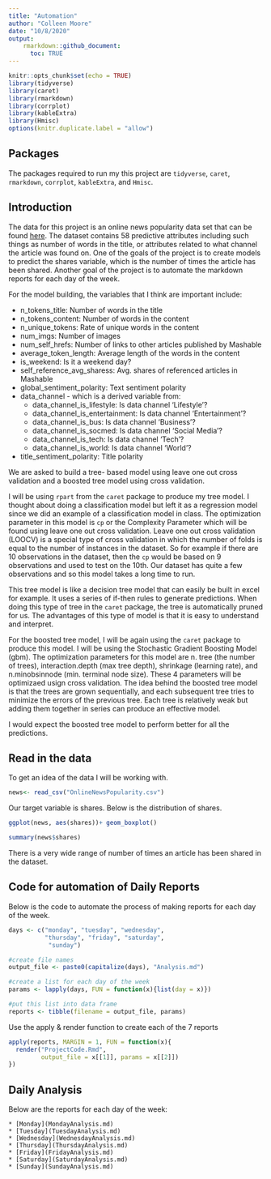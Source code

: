 ```yaml
---
title: "Automation"
author: "Colleen Moore"
date: "10/8/2020"
output: 
    rmarkdown::github_document:
      toc: TRUE
---
```


```r
knitr::opts_chunk$set(echo = TRUE)
library(tidyverse)
library(caret)
library(rmarkdown)
library(corrplot)
library(kableExtra)
library(Hmisc)
options(knitr.duplicate.label = "allow")
```
## Packages
The packages required to run my this project are `tidyverse`, `caret`, `rmarkdown`, `corrplot`, `kableExtra`, and `Hmisc`. 

## Introduction
The data for this project is an online news popularity data set that can be found [here](https://archive.ics.uci.edu/ml/datasets/Online+News+Popularity#). The dataset contains 58 predictive attributes including such things as number of words in the title, or attributes related to what channel the article was found on. One of the goals of the project is to create models to predict the shares variable, which is the number of times the article has been shared. Another goal of the project is to automate the markdown reports for each day of the week.

For the model building, the variables that I think are important include:

* n_tokens_title: Number of words in the title    
* n_tokens_content: Number of words in the content    
* n_unique_tokens: Rate of unique words in the content    
* num_imgs: Number of images     
* num_self_hrefs: Number of links to other articles published by Mashable   
* average_token_length: Average length of the words in the content  
* is_weekend: Is it a weekend day? 
* self_reference_avg_sharess: Avg. shares of referenced articles in Mashable 
* global_sentiment_polarity: Text sentiment polarity
* data_channel - which is  a derived variable from:
    + data_channel_is_lifestyle: Is data channel 'Lifestyle'? 
    + data_channel_is_entertainment: Is data channel 'Entertainment'? 
    + data_channel_is_bus: Is data channel 'Business'? 
    + data_channel_is_socmed: Is data channel 'Social Media'? 
    + data_channel_is_tech: Is data channel 'Tech'? 
    + data_channel_is_world: Is data channel 'World'? 
* title_sentiment_polarity: Title polarity 


We are asked to build a tree- based model using leave one out cross validation and a boosted tree model using cross validation. 

I will be using `rpart` from the `caret` package to produce my tree model. I thought about doing a classification model but left it as a regression model since we did an example of a classification model in class. The optimization parameter in this model is `cp` or the Complexity Parameter which will be found using leave one out cross validation. Leave one out cross validation (LOOCV) is a special type of cross validation in which the number of folds is equal to the number of instances in the dataset. So for example if there are 10 observations in the dataset, then the `cp` would be based on 9 observations and used to test on the 10th. Our dataset has quite a few observations and so this model takes a long time to run.  

This tree model is like a decision tree model that can easily be built in excel for example. It uses a series of if-then rules to generate predictions. When doing this type of tree in the `caret` package, the tree is automatically pruned for us. The advantages of this type of model is that it is easy to understand and interpret. 

For the boosted tree model, I will be again using the `caret` package to produce this model. I will be using the Stochastic Gradient Boosting Model (gbm). The optimization parameters for this model are n. tree (the number of trees), interaction.depth (max tree depth), shrinkage (learning rate), and n.minobsinnode (min. terminal node size). These 4 parameters will be optimizaed usign cross validation. The idea behind the boosted tree model is that the trees are grown sequentially, and each subsequent tree tries to minimize the errors of the previous tree.  Each tree is relatively weak but adding them together in series can produce an effective model. 

I would expect the boosted tree model to perform better for all the predictions. 


## Read in the data
To get an idea of the data I will be working with. 
```r
news<- read_csv("OnlineNewsPopularity.csv")
```

Our target variable is shares. Below is the distribution of shares. 
```r
ggplot(news, aes(shares))+ geom_boxplot()
```

```r
summary(news$shares)
```
There is a very wide range of number of times an article has been shared in the dataset. 

## Code for automation of Daily Reports
Below is the code to automate the process of making reports for each day of the week. 
```r
days <- c("monday", "tuesday", "wednesday",
          "thursday", "friday", "saturday",
           "sunday")

#create file names
output_file <- paste0(capitalize(days), "Analysis.md")

#create a list for each day of the week
params <- lapply(days, FUN = function(x){list(day = x)})

#put this list into data frame
reports <- tibble(filename = output_file, params)
```

Use the apply & render function to create each of the 7 reports
```r
apply(reports, MARGIN = 1, FUN = function(x){
  render("ProjectCode.Rmd", 
         output_file = x[[1]], params = x[[2]])
})
```

## Daily Analysis
Below are the reports for each day of the week:

    * [Monday](MondayAnalysis.md)    
    * [Tuesday](TuesdayAnalysis.md)    
    * [Wednesday](WednesdayAnalysis.md)    
    * [Thursday](ThursdayAnalysis.md)    
    * [Friday](FridayAnalysis.md)  
    * [Saturday](SaturdayAnalysis.md)  
    * [Sunday](SundayAnalysis.md)  










